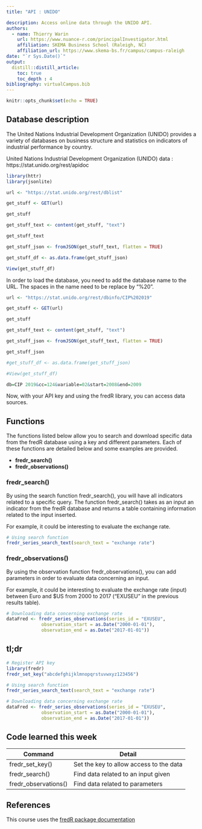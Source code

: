 ```yaml
---
title: "API : UNIDO"

description: Access online data through the UNIDO API.
authors:
  - name: Thierry Warin
    url: https://www.nuance-r.com/principalInvestigator.html
    affiliation: SKEMA Business School (Raleigh, NC)
    affiliation_url: https://www.skema-bs.fr/campus/campus-raleigh 
date: "`r Sys.Date()`"
output: 
  distill::distill_article:
    toc: true
    toc_depth : 4
bibliography: virtualCampus.bib
---
```


```r
knitr::opts_chunk$set(echo = TRUE)
```

## Database description 
The United Nations Industrial Development Organization (UNIDO) provides a variety of databases on business structure and statistics on indicators of industrial performance by country. 

United Nations Industrial Development Organization (UNIDO) data :  https://stat.unido.org/rest/apidoc 



```r
library(httr)
library(jsonlite)

url <- "https://stat.unido.org/rest/dblist"

get_stuff <- GET(url)

get_stuff

get_stuff_text <- content(get_stuff, "text")

get_stuff_text
```

```r


get_stuff_json <- fromJSON(get_stuff_text, flatten = TRUE)

get_stuff_df <- as.data.frame(get_stuff_json)

View(get_stuff_df)


```

In order to load the database, you need to add the database name to the URL. The spaces in the name need to be replace by "%20".


```r


url <- "https://stat.unido.org/rest/dbinfo/CIP%202019"

get_stuff <- GET(url)

get_stuff

get_stuff_text <- content(get_stuff, "text")

get_stuff_json <- fromJSON(get_stuff_text, flatten = TRUE)

get_stuff_json

#get_stuff_df <- as.data.frame(get_stuff_json)

#View(get_stuff_df)

```
```r


db=CIP 2019&cc=124&variable=02&start=2008&end=2009

```



Now, with your API key and using the fredR library, you can access data sources.

## Functions 

The functions listed below allow you to search and download specific data from the fredR database using a key and different parameters. Each of these functions are detailed below and some examples are provided. 

* **fredr_search()**
* **fredr_observations()**

### fredr_search()

By using the search function fredr_search(), you will have all indicators related to a specific query. The function fredr_search() takes as an input an indicator from the fredR database and returns a table containing information related to the input inserted. 

For example, it could be interesting to evaluate the exchange rate. 

```r

# Using search function 
fredr_series_search_text(search_text = "exchange rate") 
```

### fredr_observations()

By using the observation function fredr_observations(), you can add parameters in order to evaluate data concerning an input. 

For example, it could be interesting to evaluate the exchange rate (input) between Euro and $US from 2000 to 2017 (“EXUSEU” in the previous results table).

```r

# Downloading data concerning exchange rate
dataFred <- fredr_series_observations(series_id = "EXUSEU", 
             observation_start = as.Date("2000-01-01"),
             observation_end = as.Date("2017-01-01"))
```

## tl;dr

```r
# Register API key
library(fredr)
fredr_set_key("abcdefghijklmnopqrstuvwxyz123456")

# Using search function 
fredr_series_search_text(search_text = "exchange rate")

# Downloading data concerning exchange rate
dataFred <- fredr_series_observations(series_id = "EXUSEU", 
             observation_start = as.Date("2000-01-01"),
             observation_end = as.Date("2017-01-01"))

```

## Code learned this week

| **Command** | **Detail** |
| ------------------------------ | ----------------------------------  |
| fredr_set_key() | Set the key to allow access to the data |
| fredr_search() | Find data related to an input given |
| fredr_observations() | Find data related to parameters |

## References

This course uses the [fredR package documentation](https://cran.r-project.org/web/packages/fredr/vignettes/fredr.html#retrieve-series-observations) 
